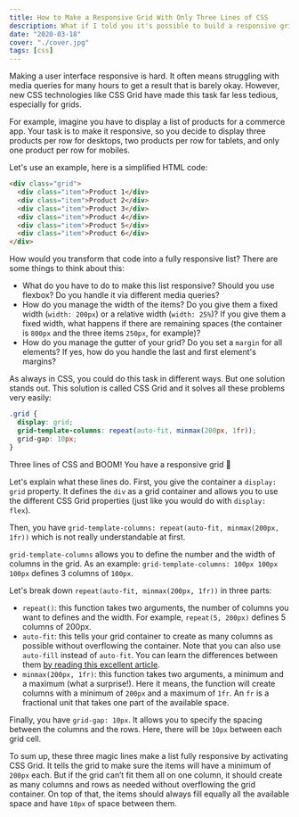 ```yaml
---
title: How to Make a Responsive Grid With Only Three Lines of CSS
description: What if I told you it's possible to build a responsive grid that works both on desktop, tablet and mobile with just three lines of CSS? Find out in this post how you can achieve this result.
date: "2020-03-18"
cover: "./cover.jpg"
tags: [css]
---
```


Making a user interface responsive is hard. It often means struggling with media queries for many hours to get a result that is barely okay. However, new CSS technologies like CSS Grid have made this task far less tedious, especially for grids.

For example, imagine you have to display a list of products for a commerce app. Your task is to make it responsive, so you decide to display three products per row for desktops, two products per row for tablets, and only one product per row for mobiles.

Let's use an example, here is a simplified HTML code:

```html
<div class="grid">
  <div class="item">Product 1</div>
  <div class="item">Product 2</div>
  <div class="item">Product 3</div>
  <div class="item">Product 4</div>
  <div class="item">Product 5</div>
  <div class="item">Product 6</div>
</div>
```

How would you transform that code into a fully responsive list? There are some things to think about this:

- What do you have to do to make this list responsive? Should you use flexbox? Do you handle it via different media queries?
- How do you manage the width of the items? Do you give them a fixed width (`width: 200px`) or a relative width (`width: 25%`)? If you give them a fixed width, what happens if there are remaining spaces (the container is `800px` and the three items `250px`, for example)?
- How do you manage the gutter of your grid? Do you set a `margin` for all elements? If yes, how do you handle the last and first element's margins?

As always in CSS, you could do this task in different ways. But one solution stands out. This solution is called CSS Grid and it solves all these problems very easily:

```css
.grid {
  display: grid;
  grid-template-columns: repeat(auto-fit, minmax(200px, 1fr));
  grid-gap: 10px;
}
```

Three lines of CSS and BOOM! You have a responsive grid 🤯

Let's explain what these lines do. First, you give the container a `display: grid` property. It defines the `div` as a grid container and allows you to use the different CSS Grid properties (just like you would do with `display: flex`).

Then, you have `grid-template-columns: repeat(auto-fit, minmax(200px, 1fr))` which is not really understandable at first.

`grid-template-columns` allows you to define the number and the width of columns in the grid. As an example: `grid-template-columns: 100px 100px 100px` defines 3 columns of `100px`.

Let's break down `repeat(auto-fit, minmax(200px, 1fr))` in three parts:

- `repeat()`: this function takes two arguments, the number of columns you want to defines and the width. For example, `repeat(5, 200px)` defines 5 columns of 200px.
- `auto-fit`: this tells your grid container to create as many columns as possible without overflowing the container. Note that you can also use `auto-fill` instead of `auto-fit`. You can learn the differences between them [by reading this excellent article](https://css-tricks.com/auto-sizing-columns-css-grid-auto-fill-vs-auto-fit/).
- `minmax(200px, 1fr)`: this function takes two arguments, a minimum and a maximum (what a surprise!). Here it means, the function will create columns with a minimum of `200px` and a maximum of `1fr`. An `fr` is a fractional unit that takes one part of the available space.

Finally, you have `grid-gap: 10px`. It allows you to specify the spacing between the columns and the rows. Here, there will be `10px` between each grid cell.

To sum up, these three magic lines make a list fully responsive by activating CSS Grid. It tells the grid to make sure the items will have a minimum of `200px` each. But if the grid can’t fit them all on one column, it should create as many columns and rows as needed without overflowing the grid container. On top of that, the items should always fill equally all the available space and have `10px` of space between them.

<Comments />
